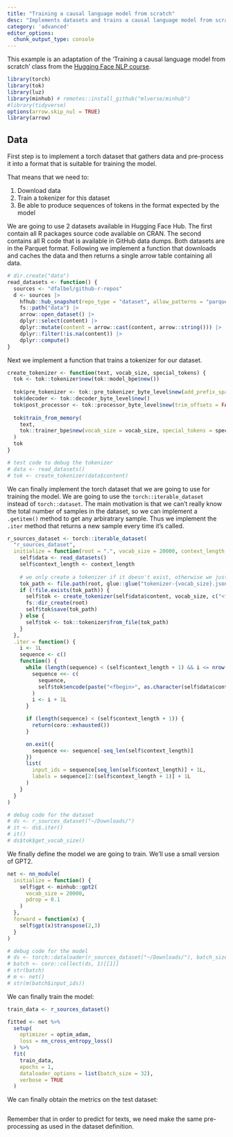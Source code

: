 ```yaml
---
title: "Training a causal language model from scratch"
desc: "Implements datasets and trains a causal language model from scratch using R source code."
category: 'advanced'
editor_options: 
  chunk_output_type: console
---
```


This example is an adaptation of the 'Training a causal language model from scratch'
class from the [Hugging Face NLP course](https://huggingface.co/learn/nlp-course/chapter7/6?fw=pt).

```r
library(torch)
library(tok)
library(luz)
library(minhub) # remotes::install_github("mlverse/minhub")
#library(tidyverse)
options(arrow.skip_nul = TRUE)
library(arrow)
```

## Data

First step is to implement a torch dataset that gathers data and pre-process it
into a format that is suitable for training the model.

That means that we need to:

1. Download data
2. Train a tokenizer for this dataset
3. Be able to produce sequences of tokens in the format expected by the model

We are going to use 2 datasets available in Hugging Face Hub. The first contain
all R packages source code available on CRAN. The second contains all R code that
is available in GitHub data dumps. Both datasets are in the Parquet format.
Following we implement a function that downloads and caches the data and then
returns a single arrow table containing all data.

```r
# dir.create("data")
read_datasets <- function() {
  sources <- "dfalbel/github-r-repos"
  d <- sources |>
    hfhub::hub_snapshot(repo_type = "dataset", allow_patterns = "parquet$") |>
    fs::path("data") |>
    arrow::open_dataset() |>
    dplyr::select(content) |>
    dplyr::mutate(content = arrow::cast(content, arrow::string())) |>
    dplyr::filter(!is.na(content)) |> 
    dplyr::compute()
}
```

Next we implement a function that trains a tokenizer for our dataset.

```r
create_tokenizer <- function(text, vocab_size, special_tokens) {
  tok <- tok::tokenizer$new(tok::model_bpe$new())
  
  tok$pre_tokenizer <- tok::pre_tokenizer_byte_level$new(add_prefix_space = FALSE)
  tok$decoder <- tok::decoder_byte_level$new()
  tok$post_processor <- tok::processor_byte_level$new(trim_offsets = FALSE)
  
  tok$train_from_memory(
    text, 
    tok::trainer_bpe$new(vocab_size = vocab_size, special_tokens = special_tokens)
  )
  tok
}

# test code to debug the tokenizer
# data <- read_datasets()
# tok <- create_tokenizer(data$content)
```

We can finally implement the torch dataset that we are going to use for training
the model. We are going to use the `torch::iterable_dataset` instead of `torch::dataset`.
The main motivation is that we can't really know the total number of samples in
the dataset, so we can implement a `.getitem()` method to get any arbiratrary sample.
Thus we implement the `.iter` method that returns a new sample every time it's called.

```r
r_sources_dataset <- torch::iterable_dataset(
  "r_sources_dataset",
  initialize = function(root = ".", vocab_size = 20000, context_length = 128) {
    self$data <- read_datasets()
    self$context_length <- context_length
    
    # we only create a tokenizer if it doesn't exist, otherwise we just load it
    tok_path <- file.path(root, glue::glue("tokenizer-{vocab_size}.json"))
    if (!file.exists(tok_path)) {
      self$tok <- create_tokenizer(self$data$content, vocab_size, c("<fbegin>", "<fend>"))  
      fs::dir_create(root)
      self$tok$save(tok_path)
    } else {
      self$tok <- tok::tokenizer$from_file(tok_path)
    }
  },
  .iter = function() {
    i <- 1L
    sequence <- c()
    function() {
      while (length(sequence) < (self$context_length + 1) && i <= nrow(self$data)) {
        sequence <<- c(
          sequence, 
          self$tok$encode(paste("<fbegin>", as.character(self$data$content[i]), "<fend>"))$ids
        )
        i <- i + 1L
      }

      if (length(sequence) < (self$context_length + 1)) {
        return(coro::exhausted())
      }

      on.exit({
        sequence <<- sequence[-seq_len(self$context_length)]
      })
      list(
        input_ids = sequence[seq_len(self$context_length)] + 1L,
        labels = sequence[2:(self$context_length + 1)] + 1L
      )
    }
  }
)

# debug code for the dataset
# ds <- r_sources_dataset("~/Downloads/")
# it <- ds$.iter()
# it()
# ds$tok$get_vocab_size()
```

We finally define the model we are going to train. We'll use a small version of
GPT2.

```r
net <- nn_module(
  initialize = function() {
    self$gpt <- minhub::gpt2(
      vocab_size = 20000, 
      pdrop = 0.1
    )
  },
  forward = function(x) {
    self$gpt(x)$transpose(2,3)
  }
)

# debug code for the model
# ds <- torch::dataloader(r_sources_dataset("~/Downloads/"), batch_size = 32)
# batch <- coro::collect(ds, 1)[[1]]
# str(batch)
# m <- net()
# str(m(batch$input_ids))
```

We can finally train the model:

```r
train_data <- r_sources_dataset()

fitted <- net %>%
  setup(
    optimizer = optim_adam,
    loss = nn_cross_entropy_loss()
  ) %>%
  fit(
    train_data,
    epochs = 1,
    dataloader_options = list(batch_size = 32),
    verbose = TRUE
  )
```

We can finally obtain the metrics on the test dataset:

```r

```

Remember that in order to predict for texts, we need make the same pre-processing
as used in the dataset definition.
